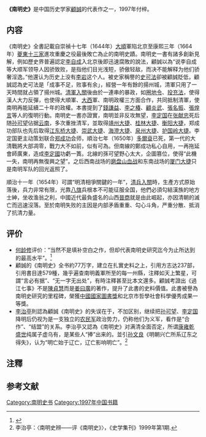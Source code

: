'''《南明史》'''是中国历史学家[[顧誠|顧誠]]的代表作之一，1997年付梓。

== 内容 ==
《南明史》全書記載自崇禎十七年（1644年）[[大順_(政權)|大順]]軍陷北京至康熙三年（1664年）[[夔東十三家|夔東十三家]]進攻重慶之役最後敗亡為止的南明史蹟。南明史一書有諸多創新見解，例如歷史界普遍認定[[李自成|李自成]]入北京後即迅速腐敗的說法，顧誠以為“说李自成等大顺军领导人因骄致败，是指他们目光浅短，骄傲轻敌，而决不能解释为他们骄奢淫逸。”他還认为历史上没有[[李岩|李岩]]这个人。被史家稱譽的[[史可法|史可法]]卻被顧誠貶低，顧誠認為史可法是「成事不足，败事有余」，經營一年有餘的揚州城，清軍只用了一天時間就占領了揚州城{{NoteTag|顧誠批評：作為政治家，他在策立新君上犯了致命的錯誤，導致武將竊取「定策」之功，大權旁落；作為軍事家，他以堂堂督師閣部的身分經營江北將近一年，耗費了大量的人力、物力、財力，卻一籌莫展，毫無作為。直到清軍主力南下，他所節制的將領絕大多數倒戈投降，變成清朝征服南明的勁旅，史可法馭將無能由此可見。即以揚州戰役而言，史可法也沒有組織有效的抵抗。某些史籍說他堅守揚州達十天之久，給清軍重大殺傷，也不符合事實。史可法自己在四月二十一日寫的遺書中說：清軍於十八日進抵城下，「至今尚未攻打，然人心已去，收拾不來」。多鐸下令攻城以前，史可法即已「自覺憒憒」，把軍務交幕僚處理。二十四日清軍開始攻城，不到一天揚州即告失守。史可法作為南明江淮重兵的統帥，其見識和才具實在平凡得很。比起江陰縣區區典史閻應元、陳明遇率領城中百姓奮勇抗清八十三天，相去何止千丈。}}。[[清軍入關|清軍入關]]後由於一連串的暴政，如[[圈地令|圈地令]]、[[投充法|投充法]]，使得漢人大力反彈，也使得大順軍、[[大西|大西]]軍、南明政權三方面合作，共同抵制清軍，使南明再能延續二十年的政權。本書提到了[[錢謙益|錢謙益]]、[[李之椿|李之椿]]、[[顧炎武|顧炎武]]、[[張名振|張名振]]、[[張煌言|張煌言]]等人的復明行動。南明史一書亦證實，南明並非反攻無望，[[李定国|李定国]]在[[张献忠|张献忠]]死后随[[孙可望|孙可望]]佔据[[云南|云南]]，多次重挫清军，並取得[[靖州大捷|靖州大捷]]、[[桂林大捷|桂林大捷]]、[[衡阳大捷|衡阳大捷]]，郑成功部队也先后取得[[江东桥大捷|江东桥大捷]]、[[崇武大捷|崇武大捷]]、[[海澄战役|海澄大捷]]、[[泉州大捷|泉州大捷]]、[[护国岭大捷|护国岭大捷]]。李定国更主动策划联合[[郑成功|郑成功]]会师，順治七年（1650年）[[多爾袞|多爾袞]]已死，第一代的大清戰將大部凋零，戰力大不如前，似有可為{{NoteTag|書中舉例：豫亲王[[多铎|多铎]]病死于顺治六年，摄政睿亲王[[多尔衮|多尔衮]]病死于顺治七年，肃亲王[[豪格|豪格]]在顺治五年死于狱中，英亲王[[阿济格|阿济格]]于顺治八年被赐死，巽亲王[[满达海|满达海]]顺治九年二月病死，衍禧郡王[[罗洛浑|罗洛浑]]顺治三年病死于军中，顺承郡王[[勒克德浑|勒克德浑]]病死于顺治九年三月，饶余郡王[[阿巴泰|阿巴泰]]顺治三年病死，其子端重亲王[[博洛|博洛]]顺治九年三月病死，多罗谦郡王[[瓦克达|瓦克达]]顺治九年八月病死，敬谨亲王[[尼堪|尼堪]]于同年十一月阵亡于衡阳。仅存的郑亲王[[济尔哈朗|济尔哈朗]]自顺治五年最后一次统兵出征湖广以后，到八年就因年高处于半退休状态，至十二年病死。<ref>顧誠《南明史》第二十四章（清廷加强推行以汉制汉政策）</ref>}}。但南線的鄭成功私心自用，一再拖延會師廣東，造成[[李定國|李定國]]功虧一簣。北線的孫可望野心太大，企圖篡位，使得“此機一失，南明再無復興之望”。之后西南战场的[[磨盘山血战|磨盘山血战]]和东南战场的[[厦门战役_(1660年)|厦门大捷]]只是南明军队的回光返照了。

順治十一年（1654年）可謂“明清相爭關鍵的一年”，[[清兵入關|清兵入關]]時，生產方式原始落後，兵力非常有限，光靠[[八旗|八旗]]兵根本不可能征服全国，他們必須勾結漢族的地方士紳，坐收渔翁之利，中國近代最負盛名的山西[[晉商|晉商]]就是由此崛起，亦因清朝的滅亡而迅速沒落。至於南明失败的主因是内部矛盾重重、勾心斗角，严重分散、抵消了抗清力量。

== 评价 ==
* [[何龄修|何龄修]]评价：“当然不是填补空白之作，但却代表南明史研究迄今为止所达到的最高水平”。<ref>{{Cite journal|title=读顾诚《南明史》|author=何龄修|url=|journal=中国史研究|issue=3|doi=|others=|year=|volume=|page=167-173|pmid=}}</ref>
* 顧誠的《南明史》全书約77万字，建立在扎實史料之上，引用方志达237部，引用書目達579種，幾乎遍查南明義軍所至的每一州縣，注釋如天上繁星，可謂“言必有据”、“无一字无出处”，有時注釋甚至比本文還多。顧誠考證出《過江七事》不是[[陈贞慧_(明末)|陳貞慧]]而是[[姜曰廣|姜曰廣]]的著作，提升了此書的史料價值。此書被譽為南明史研究的里程碑，榮獲[[中國國家圖書獎|中國國家圖書獎]]和北京市哲學社會科學優秀成果一等獎。
* [[李治亭|李治亭]]則認為顧誠《南明史》的失误在于，不加区别，继续把[[孙可望|孙可望]]、[[李定国|李定国]]降明后仍视为是一支独立的[[農民起事|农民军]]政治势力，仍称他们为义军，看作是“合作”、“结盟”的关系。李治亭又認為《南明史》对满清全面否定，所谓[[康雍乾盛世|康雍乾盛世]]纯属子虚乌有，是某些人“捧”出来的。並引[[孙文良|孙文良]]《明朝兴亡所系辽东之得失》，认为“明亡始于辽亡，辽亡影响明亡”。<ref>李治亭：〈南明史辨——评《南明史》〉，《史学集刊》1999年第1期.</ref>

== 注釋 ==
{{NoteFoot}}

== 参考文献 ==
{{Reflist}}

[[Category:南明史书|Category:南明史书]]
[[Category:1997年中国书籍|Category:1997年中国书籍]]
